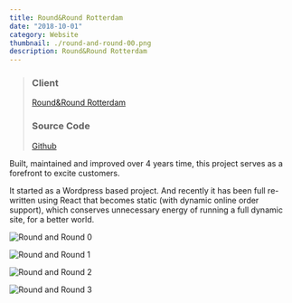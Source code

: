 ```yaml
---
title: Round&Round Rotterdam
date: "2018-10-01"
category: Website
thumbnail: ./round-and-round-00.png
description: Round&Round Rotterdam
---
```


> ### Client
> [Round&Round Rotterdam](https://roundandround.nl/)
> ### Source Code
> [Github](https://github.com/xmflsct/rar-website)

Built, maintained and improved over 4 years time, this project serves as a forefront to excite customers.

It started as a Wordpress based project. And recently it has been full re-written using React that becomes static (with dynamic online order support), which conserves unnecessary energy of running a full dynamic site, for a better world.

<EmbedImage width="wide" website>

![Round and Round 0](./round-and-round-00.png)

</EmbedImage>

<EmbedImage width="wide" website>

![Round and Round 1](./round-and-round-01.png)

</EmbedImage>

<EmbedImage width="wide" website>

![Round and Round 2](./round-and-round-02.png)

</EmbedImage>

<EmbedImage width="wide" website>

![Round and Round 3](./round-and-round-03.png)

</EmbedImage>